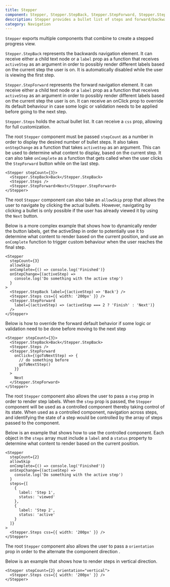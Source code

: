 ```yaml
---
title: Stepper
component: Stepper, Stepper.StepBack, Stepper.StepForward, Stepper.Steps
description: Stepper provides a bullet list of steps and forward/backwards navigation buttons.
category: Navigation
---
```


`Stepper` exports multiple components that combine to create a stepped progress view.

`Stepper.StepBack` represents the backwards navigation element. It can receive either a child text node or a `label` prop as a function that receives `activeStep` as an argument in order to possibly render different labels based on the current step the user is on. It is automatically disabled while the user is viewing the first step.

`Stepper.StepForward` represents the forward navigation element. It can receive either a child text node or a `label` prop as a function that receives `activeStep` as an argument in order to possibly render different labels based on the current step the user is on. It can receive an onClick prop to override its default behaviour in case some logic or validation needs to be applied before going to the next step.

`Stepper.Steps` holds the actual bullet list. It can receive a `css` prop, allowing for full customization.

The root `Stepper` component must be passed `stepCount` as a number in order to display the desired number of bullet steps. It also takes `onStepChange` as a function that takes `activeStep` as an argument. This can be used to determine what content to display, based on the current step. It can also take `onComplete` as a function that gets called when the user clicks the `StepForward` button while on the last step.

```tsx preview
<Stepper stepCount={3}>
  <Stepper.StepBack>Back</Stepper.StepBack>
  <Stepper.Steps />
  <Stepper.StepForward>Next</Stepper.StepForward>
</Stepper>
```

The root `Stepper` component can also take an `allowSkip` prop that allows the user to navigate by clicking the actual bullets. However, navigating by clicking a bullet is only possible if the user has already viewed it by using the `Next` button.

Below is a more complex example that shows how to dynamically render the button labels, get the activeStep in order to potentially use it to determine what content to render based on the current position, and use an `onComplete` function to trigger custom behaviour when the user reaches the final step.

```tsx preview
<Stepper
  stepCount={3}
  allowSkip
  onComplete={() => console.log('Finished')}
  onStepChange={(activeStep) =>
    console.log('Do something with the active step')
  }
>
  <Stepper.StepBack label={(activeStep) => 'Back'} />
  <Stepper.Steps css={{ width: '200px' }} />
  <Stepper.StepForward
    label={(activeStep) => (activeStep === 2 ? 'Finish' : 'Next')}
  />
</Stepper>
```

Below is how to override the forward default behavior if some logic or validation need to be done before moving to the next step

```tsx preview
<Stepper stepCount={3}>
  <Stepper.StepBack>Back</Stepper.StepBack>
  <Stepper.Steps />
  <Stepper.StepForward
    onClick={(goToNextStep) => {
      // do something before
      goToNextStep()
    }}
  >
    Next
  </Stepper.StepForward>
</Stepper>
```

The root `Stepper` component also allows the user to pass a `step` prop in order to render step labels. When the `step` prop is passed, the `Stepper` component will be used as a controlled component thereby taking control of its state. When used as a controlled component, navigation across steps, and identifying the state of a step would be controlled by the array of steps passed to the component.

Below is an example that shows how to use the controlled component. Each object in the `steps` array must include a `label` and a `status` property to determine what content to render based on the current position.

```tsx preview
<Stepper
  stepCount={2}
  allowSkip
  onComplete={() => console.log('Finished')}
  onStepChange={(activeStep) =>
    console.log('Do something with the active step')
  }
  steps={[
    {
      label: 'Step 1',
      status: 'viewed'
    },
    {
      label: 'Step 2',
      status: 'active'
    }
  ]}
>
  <Stepper.Steps css={{ width: '200px' }} />
</Stepper>
```

The root `Stepper` component also allows the user to pass a `orientation` prop in order to the alternate the component direction .

Below is an example that shows how to render steps in vertical direction.

```tsx preview
<Stepper stepCount={2} orientation="vertical">
  <Stepper.Steps css={{ width: '200px' }} />
</Stepper>
```
